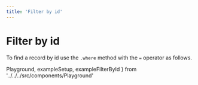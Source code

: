 ```yaml
---
title: 'Filter by id'
---
```


# Filter by id

To find a record by id use the `.where` method with the `=` operator as follows.

  Playground,
  exampleSetup,
  exampleFilterById
} from '../../../src/components/Playground'

<Playground code={exampleFilterById} setupCode={exampleSetup} />
